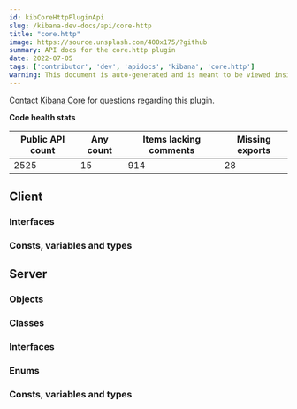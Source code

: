 ```yaml
---
id: kibCoreHttpPluginApi
slug: /kibana-dev-docs/api/core-http
title: "core.http"
image: https://source.unsplash.com/400x175/?github
summary: API docs for the core.http plugin
date: 2022-07-05
tags: ['contributor', 'dev', 'apidocs', 'kibana', 'core.http']
warning: This document is auto-generated and is meant to be viewed inside our experimental, new docs system. Reach out in #docs-engineering for more info.
---
```




Contact [Kibana Core](https://github.com/orgs/elastic/teams/kibana-core) for questions regarding this plugin.

**Code health stats**

| Public API count  | Any count | Items lacking comments | Missing exports |
|-------------------|-----------|------------------------|-----------------|
| 2525 | 15 | 914 | 28 |

## Client

### Interfaces
<DocDefinitionList data={coreHttpObj.client.interfaces}/>

### Consts, variables and types
<DocDefinitionList data={coreHttpObj.client.misc}/>

## Server

### Objects
<DocDefinitionList data={coreHttpObj.server.objects}/>

### Classes
<DocDefinitionList data={coreHttpObj.server.classes}/>

### Interfaces
<DocDefinitionList data={coreHttpObj.server.interfaces}/>

### Enums
<DocDefinitionList data={coreHttpObj.server.enums}/>

### Consts, variables and types
<DocDefinitionList data={coreHttpObj.server.misc}/>


